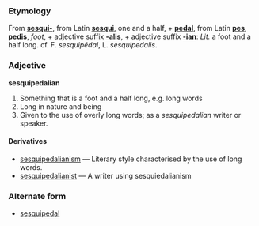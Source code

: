 ===Etymology===
From '''[[sesqui-]]''', from Latin '''[[sesqui]]''', one and a half, + '''[[pedal]]''', from Latin '''[[pes]]''', '''[[pedis]]''', ''foot'', + adjective suffix '''[[-alis]]''', + adjective suffix '''[[-ian]]''': ''Lit.'' a foot and a half long. cf. F. ''sesquipédal'', L. ''sesquipedalis''.

===Adjective===
'''sesquipedalian'''

#Something that is a foot and a half long, e.g. long words
#Long in nature and being
#Given to the use of overly long words; as a ''sesquipedalian'' writer or speaker.

====Derivatives====
* [[sesquipedalianism]] &mdash; Literary style characterised by the use of long words.
* [[sesquipedalianist]] &mdash; A writer using sesquiedalianism

===Alternate form===
* [[sesquipedal]]